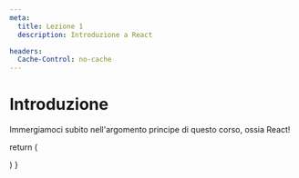 ```yaml
---
meta:
  title: Lezione 1
  description: Introduzione a React

headers:
  Cache-Control: no-cache
---
```


# Introduzione

Immergiamoci subito nell'argomento principe di questo corso, ossia React!


  return (
    <div>
      <GoBack />
    </div>
  )
}

<ComponentLessonOne />
